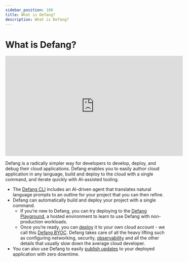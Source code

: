 ```yaml
---
sidebar_position: 100
title: What is Defang?
description: What is Defang?
---
```


# What is Defang?

<iframe width="560" height="315" src="https://www.youtube.com/embed/afglsBYieuc?si=iKgUX4ejz7AixxqQ" title="YouTube video player" frameborder="0" allow="accelerometer; autoplay; clipboard-write; encrypted-media; gyroscope; picture-in-picture; web-share" referrerpolicy="strict-origin-when-cross-origin" allowfullscreen style={{marginBottom: "2rem"}}></iframe>

Defang is a radically simpler way for developers to develop, deploy, and debug their cloud applications. Defang enables you to easily author cloud application in any language, build and deploy to the cloud with a single command, and iterate quickly with AI-assisted tooling.

- The [Defang CLI](/docs/getting-started/installing.md) includes an AI-driven agent that translates natural language prompts to an outline for your project that you can then refine.
- Defang can automatically build and deploy your project with a single command.
    - If you’re new to Defang, you can try deploying to the [Defang Playground](/docs/concepts/defang-playground.md), a hosted environment to learn to use Defang with non-production workloads.
    - Once you’re ready, you can [deploy](/docs/concepts/deployments.md) it to your own cloud account - we call this [Defang BYOC](/docs/concepts/defang-byoc.md). Defang takes care of all the heavy lifting such as configuring networking, security, [observability](/docs/concepts/observability.md) and all the other details that usually slow down the average cloud developer.
- You can also use Defang to easily [publish updates](/docs/concepts/deployments.md#deploying-updates) to your deployed application with zero downtime.
